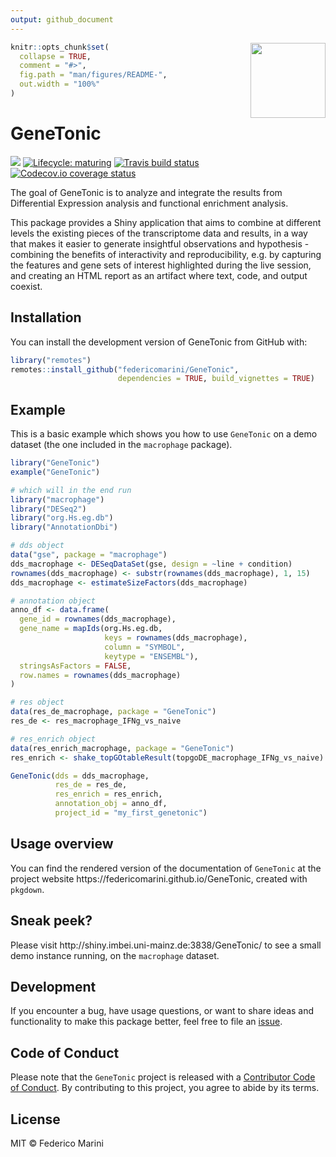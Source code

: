 ```yaml
---
output: github_document
---
```


<img src="inst/www/GeneTonic.png" align="right" alt="" width="120" />

<!-- README.md is generated from README.Rmd. Please edit that file -->

```r
knitr::opts_chunk$set(
  collapse = TRUE,
  comment = "#>",
  fig.path = "man/figures/README-",
  out.width = "100%"
)
```

# GeneTonic

<!-- badges: start -->
<!-- [![](https://bioconductor.org/shields/build/devel/bioc/GeneTonic.svg)](https://bioconductor.org/checkResults/devel/bioc-LATEST/GeneTonic/) -->
[![](https://img.shields.io/github/last-commit/federicomarini/GeneTonic.svg)](https://github.com/federicomarini/GeneTonic/commits/master)
[![Lifecycle: maturing](https://img.shields.io/badge/lifecycle-maturing-blue.svg)](https://www.tidyverse.org/lifecycle/#maturing)
[![Travis build status](https://travis-ci.org/federicomarini/GeneTonic.svg?branch=master)](https://travis-ci.org/federicomarini/GeneTonic)
[![Codecov.io coverage status](https://codecov.io/github/federicomarini/GeneTonic/coverage.svg?branch=master)](https://codecov.io/github/federicomarini/GeneTonic)

<!-- badges: end -->

The goal of GeneTonic is to analyze and integrate the results from Differential Expression analysis and functional enrichment analysis.

This package provides a Shiny application that aims to combine at different levels the existing pieces of the transcriptome data and results, in a way that makes it easier to generate insightful observations and hypothesis - combining the benefits of interactivity and reproducibility, e.g. by capturing the features and gene sets of interest highlighted during the live session, and creating an HTML report as an artifact where text, code, and output coexist.

## Installation

You can install the development version of GeneTonic from GitHub with:

```r
library("remotes")
remotes::install_github("federicomarini/GeneTonic", 
                        dependencies = TRUE, build_vignettes = TRUE)
```

## Example

This is a basic example which shows you how to use `GeneTonic` on a demo dataset (the one included in the `macrophage` package).

```r
library("GeneTonic")
example("GeneTonic")

# which will in the end run
library("macrophage")
library("DESeq2")
library("org.Hs.eg.db")
library("AnnotationDbi")

# dds object
data("gse", package = "macrophage")
dds_macrophage <- DESeqDataSet(gse, design = ~line + condition)
rownames(dds_macrophage) <- substr(rownames(dds_macrophage), 1, 15)
dds_macrophage <- estimateSizeFactors(dds_macrophage)

# annotation object
anno_df <- data.frame(
  gene_id = rownames(dds_macrophage),
  gene_name = mapIds(org.Hs.eg.db,
                     keys = rownames(dds_macrophage),
                     column = "SYMBOL",
                     keytype = "ENSEMBL"),
  stringsAsFactors = FALSE,
  row.names = rownames(dds_macrophage)
)

# res object
data(res_de_macrophage, package = "GeneTonic")
res_de <- res_macrophage_IFNg_vs_naive

# res_enrich object
data(res_enrich_macrophage, package = "GeneTonic")
res_enrich <- shake_topGOtableResult(topgoDE_macrophage_IFNg_vs_naive)

GeneTonic(dds = dds_macrophage,
          res_de = res_de,
          res_enrich = res_enrich,
          annotation_obj = anno_df,
          project_id = "my_first_genetonic")
```

## Usage overview

You can find the rendered version of the documentation of `GeneTonic` at the project website https://federicomarini.github.io/GeneTonic, created with `pkgdown`.

## Sneak peek?

Please visit http://shiny.imbei.uni-mainz.de:3838/GeneTonic/ to see a small demo instance running, on the `macrophage` dataset.

## Development

If you encounter a bug, have usage questions, or want to share ideas and functionality to make this package better, feel free to file an [issue](https://github.com/federicomarini/GeneTonic/issues).

## Code of Conduct

Please note that the `GeneTonic` project is released with a [Contributor Code of Conduct](CODE_OF_CONDUCT.md). By contributing to this project, you agree to abide by its terms.

## License

MIT &copy; Federico Marini
